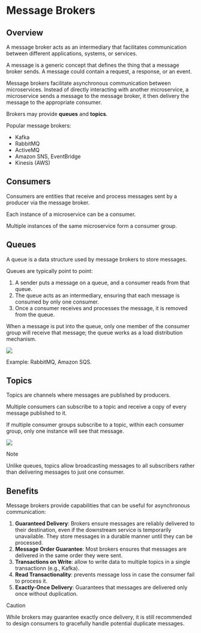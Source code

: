 # Message Brokers

## Overview

A message broker acts as an intermediary that facilitates communication between different applications, systems, or services.

A message is a generic concept that defines the thing that a message broker sends. A message could contain a request, a response, or an event.

Message brokers facilitate asynchronous communication between microservices. Instead of directly interacting with another microservice, a microservice sends a message to the message broker, it then delivery the message to the appropriate consumer.

Brokers may provide **queues** and **topics**.

Popular message brokers:
- Kafka
- RabbitMQ
- ActiveMQ
- Amazon SNS, EventBridge
- Kinesis (AWS)


## Consumers

Consumers are entities that receive and process messages sent by a producer via the message broker.

Each instance of a microservice can be a consumer.

Multiple instances of the same microservice form a consumer group.


## Queues

A queue is a data structure used by message brokers to store messages.

Queues are typically point to point:
1. A sender puts a message on a queue, and a consumer reads from that queue.
2. The queue acts as an intermediary, ensuring that each message is consumed by only one consumer.
3. Once a consumer receives and processes the message, it is removed from the queue.

When a message is put into the queue, only one member of the consumer group will receive that message; the queue works as a load distribution mechanism.

![](./message-broker/queue.drawio.svg)

Example: RabbitMQ, Amazon SQS.


## Topics

Topics are channels where messages are published by producers.

Multiple consumers can subscribe to a topic and receive a copy of every message published to it.

If multiple consumer groups subscribe to a topic, within each consumer group, only one instance will see that message.

![](./message-broker/topic.drawio.svg)

> [!NOTE]
> Unlike queues, topics allow broadcasting messages to all subscribers rather than delivering messages to just one consumer.


## Benefits

Message brokers provide capabilities that can be useful for asynchronous communication:
1. **Guaranteed Delivery**: Brokers ensure messages are reliably delivered to their destination, even if the downstream service is temporarily unavailable. They store messages in a durable manner until they can be processed.
1. **Message Order Guarantee**: Most brokers ensures that messages are delivered in the same order they were sent.
2. **Transactions on Write**: allow to write data to multiple topics in a single transactionn (e.g., Kafka).
3. **Read Transactionality**: prevents message loss in case the consumer fail to process it.
4. **Exactly-Once Delivery**: Guarantees that messages are delivered only once without duplication.

> [!CAUTION]
> While brokers may guarantee exactly once delivery, it is still recommended to design consumers to gracefully handle potential duplicate messages.
